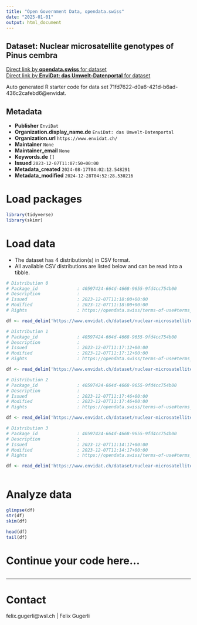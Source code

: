 ```yaml
---
title: "Open Government Data, opendata.swiss"
date: "2025-01-01"
output: html_document
---
```


## Dataset: Nuclear microsatellite genotypes of Pinus cembra



[Direct link by **opendata.swiss** for dataset](https://opendata.swiss/de/dataset/nuclear-microsatellite-genotypes-of-pinus-cembra)<br>
[Direct link by **EnviDat: das Umwelt-Datenportal** for dataset](https://www.envidat.ch/#/metadata/nuclear-microsatellite-genotypes-of-pinus-cembra-from-fribourg-and-the-alps)

Auto generated R starter code for data set 71fd7622-d0a6-421d-b6ad-436c2cafebd6@envidat.

## Metadata

- **Publisher** `EnviDat`
- **Organization.display_name.de** `EnviDat: das Umwelt-Datenportal`
- **Organization.url** `https://www.envidat.ch/`
- **Maintainer** `None`
- **Maintainer_email** `None`
- **Keywords.de** `[]`
- **Issued** `2023-12-07T11:07:50+00:00`
- **Metadata_created** `2024-08-17T04:02:12.548291`
- **Metadata_modified** `2024-12-28T04:52:28.530216`


# Load packages

```r

library(tidyverse)
library(skimr)

```

# Load data

-   The dataset has 4 distribution(s) in CSV format.
-   All available CSV distributions are listed below and can be read into a tibble.

```r

# Distribution 0
# Package_id               : 40597424-664d-4668-9655-9fd4cc754b00
# Description              : 
# Issued                   : 2023-12-07T11:18:00+00:00
# Modified                 : 2023-12-07T11:18:00+00:00
# Rights                   : https://opendata.swiss/terms-of-use#terms_by

df <- read_delim('https://www.envidat.ch/dataset/nuclear-microsatellite-genotypes-of-pinus-cembra-from-fribourg-and-the-alps/resource/557bdce7-f96a-474f-8302-d1ff00cae2b7')

# Distribution 1
# Package_id               : 40597424-664d-4668-9655-9fd4cc754b00
# Description              : 
# Issued                   : 2023-12-07T11:17:12+00:00
# Modified                 : 2023-12-07T11:17:12+00:00
# Rights                   : https://opendata.swiss/terms-of-use#terms_by

df <- read_delim('https://www.envidat.ch/dataset/nuclear-microsatellite-genotypes-of-pinus-cembra-from-fribourg-and-the-alps/resource/80c99523-79be-4f9d-b9e6-f42932bfe941')

# Distribution 2
# Package_id               : 40597424-664d-4668-9655-9fd4cc754b00
# Description              : 
# Issued                   : 2023-12-07T11:17:46+00:00
# Modified                 : 2023-12-07T11:17:46+00:00
# Rights                   : https://opendata.swiss/terms-of-use#terms_by

df <- read_delim('https://www.envidat.ch/dataset/nuclear-microsatellite-genotypes-of-pinus-cembra-from-fribourg-and-the-alps/resource/8a9e5104-43b4-4e09-a3b8-ceae90131f0d')

# Distribution 3
# Package_id               : 40597424-664d-4668-9655-9fd4cc754b00
# Description              : 
# Issued                   : 2023-12-07T11:14:17+00:00
# Modified                 : 2023-12-07T11:14:17+00:00
# Rights                   : https://opendata.swiss/terms-of-use#terms_by

df <- read_delim('https://www.envidat.ch/dataset/nuclear-microsatellite-genotypes-of-pinus-cembra-from-fribourg-and-the-alps/resource/5fd90c6f-ee7d-4b34-bfb3-01a457760aa2')



```

# Analyze data

```r

glimpse(df)
str(df)
skim(df)

head(df)
tail(df)

```

# Continue your code here...

```r

```

------------------------------------------------------------------------

# Contact

felix.gugerli@wsl.ch | Felix Gugerli
